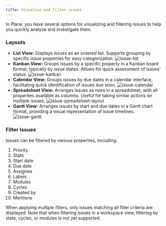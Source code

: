 ```yaml
---
title: Visualise and filter issues
---
```


In Plane, you have several options for visualizing and filtering issues to help you quickly analyze and investigate them.

### Layouts

-  **List View:** Displays issues as an ordered list. Supports grouping by specific issue properties for easy categorization.
   ![issue-list](https://media.docs.plane.so/issues/issue-list-layout.png)
-  **Kanban View:** Groups issues by a specific property in a Kanban board format, typically by issue states. Allows for quick assessment of issues' status.
   ![issue-kanban](https://media.docs.plane.so/issues/issue-kanban-layout.png)
- **Calendar View:** Groups issues by due dates in a calendar interface, facilitating quick identification of issues due soon.
   ![issue-calendar](https://media.docs.plane.so/issues/issue-calendar-layout.png)
- **Spreadsheet View:** Arranges issues as rows in a spreadsheet, with all properties available as columns. Useful for taking similar actions on multiple issues.
   ![issue-spreadsheet-layout](https://media.docs.plane.so/issues/issue-spreadsheet-layout.png)
- **Gantt View:** Arranges issues by start and due dates in a Gantt chart format, providing a visual representation of issue timelines.
   ![issue-gantt](https://media.docs.plane.so/issues/issue-gantt-layout.png)

### Filter Issues

Issues can be filtered by various properties, including:

 1. Priority
 2. State
 3. Start date
 4. Due date
 5. Assignee
 6. Labels
 7. Modules
 8. Cycles
 9. Created by
10. Mentions

When applying multiple filters, only issues matching all filter criteria are displayed. Note that when filtering issues in a workspace view, filtering by state, cycles, or modules is not yet supported.
